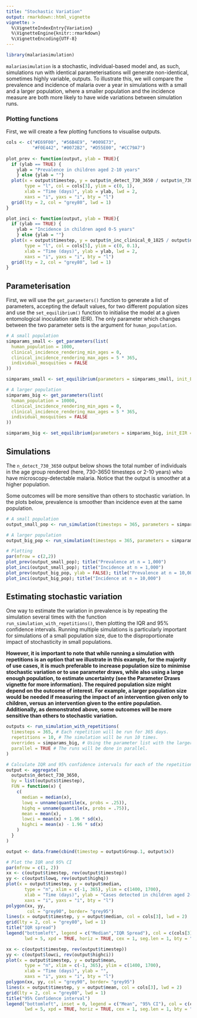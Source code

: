 ```yaml
---
title: "Stochastic Variation"
output: rmarkdown::html_vignette
vignette: >
  %\VignetteIndexEntry{Variation}
  %\VignetteEngine{knitr::rmarkdown}
  %\VignetteEncoding{UTF-8}
---
```


```r
library(malariasimulation)
```

`malariasimulation` is a stochastic, individual-based model and, as such, simulations run with identical parameterisations will generate non-identical, sometimes highly variable, outputs. To illustrate this, we will compare the prevalence and incidence of malaria over a year in simulations with a small and a larger population, where a smaller population and the incidence measure are both more likely to have wide variations between simulation runs.

### Plotting functions
First, we will create a few plotting functions to visualise outputs. 
```r
cols <- c("#E69F00", "#56B4E9", "#009E73", 
          "#F0E442", "#0072B2", "#D55E00", "#CC79A7")
          
plot_prev <- function(output, ylab = TRUE){
  if (ylab == TRUE) {
    ylab = "Prevalence in children aged 2-10 years"
    } else {ylab = ""}
  plot(x = output$timestep, y = output$n_detect_730_3650 / output$n_730_3650, 
       type = "l", col = cols[3], ylim = c(0, 1),
       xlab = "Time (days)", ylab = ylab, lwd = 2,
       xaxs = "i", yaxs = "i", bty = "l")
  grid(lty = 2, col = "grey80", lwd = 1)
}

plot_inci <- function(output, ylab = TRUE){
  if (ylab == TRUE) {
    ylab = "Incidence in children aged 0-5 years"
    } else {ylab = ""}
  plot(x = output$timestep, y = output$n_inc_clinical_0_1825 / output$n_0_1825, 
       type = "l", col = cols[5], ylim = c(0, 0.1),
       xlab = "Time (days)", ylab = ylab, lwd = 2,
       xaxs = "i", yaxs = "i", bty = "l")
  grid(lty = 2, col = "grey80", lwd = 1)
}
```

## Parameterisation  
First, we will use the `get_parameters()` function to generate a list of parameters, accepting the default values, for two different population sizes and use the `set_equilibrium()` function to initialise the model at a given entomological inoculation rate (EIR). The only parameter which changes between the two parameter sets is the argument for `human_population`.  
```r
# A small population 
simparams_small <- get_parameters(list(
  human_population = 1000,
  clinical_incidence_rendering_min_ages = 0,
  clinical_incidence_rendering_max_ages = 5 * 365,
  individual_mosquitoes = FALSE
))

simparams_small <- set_equilibrium(parameters = simparams_small, init_EIR = 50)

# A larger population 
simparams_big <- get_parameters(list(
  human_population = 10000,
  clinical_incidence_rendering_min_ages = 0,
  clinical_incidence_rendering_max_ages = 5 * 365,
  individual_mosquitoes = FALSE
))

simparams_big <- set_equilibrium(parameters = simparams_big, init_EIR = 50)
```


## Simulations

The `n_detect_730_3650` output below shows the total number of individuals in the age group rendered (here, 730-3650 timesteps or 2-10 years) who have microscopy-detectable malaria. Notice that the output is smoother at a higher population.  

Some outcomes will be more sensitive than others to stochastic variation. In the plots below, prevalence is smoother than incidence even at the same population. 

```r
# A small population
output_small_pop <- run_simulation(timesteps = 365, parameters = simparams_small)

# A larger population
output_big_pop <- run_simulation(timesteps = 365, parameters = simparams_big)

# Plotting 
par(mfrow = c(2,2))
plot_prev(output_small_pop); title("Prevalence at n = 1,000")
plot_inci(output_small_pop); title("Incidence at n = 1,000")
plot_prev(output_big_pop, ylab = FALSE); title("Prevalence at n = 10,000")
plot_inci(output_big_pop); title("Incidence at n = 10,000")
```

## Estimating stochastic variation 

One way to estimate the variation in prevalence is by repeating the simulation several times with the function `run_simulation_with_repetitions()`, then plotting the IQR and 95% confidence intervals. Running multiple simulations is particularly important for simulations of a small population size, due to the disproportionate impact of stochasticity in small populations. 

__However, it is important to note that while running a simulation with repetitions is an option that we illustrate in this example, for the majority of use cases, it is much preferable to increase population size to minimise stochastic variation or to use parameter draws, while also using a large enough population, to estimate uncertainty (see the Parameter Draws vignette for more information). The required population size might depend on the outcome of interest. For example, a larger population size would be needed if measuring the impact of an intervention given only to children, versus an intervention given to the entire population. Additionally, as demonstrated above, some outcomes will be more sensitive than others to stochastic variation.__
  
```r
outputs <- run_simulation_with_repetitions(
  timesteps = 365, # Each repetition will be run for 365 days.
  repetitions = 10, # The simulation will be run 10 times.
  overrides = simparams_big, # Using the parameter list with the larger population that we created earlier.
  parallel = TRUE # The runs will be done in parallel.
)

# Calculate IQR and 95% confidence intervals for each of the repetitions
output <- aggregate(
  outputs$n_detect_730_3650,
  by = list(outputs$timestep),
  FUN = function(x) {
    c(
      median = median(x),
      lowq = unname(quantile(x, probs = .25)),
      highq = unname(quantile(x, probs = .75)),
      mean = mean(x),
      lowci = mean(x) + 1.96 * sd(x),
      highci = mean(x) - 1.96 * sd(x)
    )
  }
)

output <- data.frame(cbind(timestep = output$Group.1, output$x))

# Plot the IQR and 95% CI
par(mfrow = c(1, 2))
xx <- c(output$timestep, rev(output$timestep))
yy <- c(output$lowq, rev(output$highq))
plot(x = output$timestep, y = output$median, 
       type = "n", xlim = c(-1, 365), ylim = c(1400, 1700),
       xlab = "Time (days)", ylab = "Cases detected in children aged 2-10 years",
       xaxs = "i", yaxs = "i", bty = "l")
polygon(xx, yy,
        col = "grey90", border= "grey95")
lines(x = output$timestep, y = output$median, col = cols[3], lwd = 2)
grid(lty = 2, col = "grey80", lwd = 1)
title("IQR spread")
legend("bottomleft", legend = c("Median","IQR Spread"), col = c(cols[3], "grey90"),
       lwd = 5, xpd = TRUE, horiz = TRUE, cex = 1, seg.len = 1, bty = "n")

xx <- c(output$timestep, rev(output$timestep))
yy <- c(output$lowci, rev(output$highci))
plot(x = output$timestep, y = output$mean, 
       type = "n", xlim = c(-1, 365), ylim = c(1400, 1700),
       xlab = "Time (days)", ylab = "",
       xaxs = "i", yaxs = "i", bty = "l")
polygon(xx, yy, col = "grey90", border= "grey95")
lines(x = output$timestep, y = output$mean, col = cols[3], lwd = 2)
grid(lty = 2, col = "grey80", lwd = 1)
title("95% Confidence interval")
legend("bottomleft", inset = 0, legend = c("Mean", "95% CI"), col = c(cols[3], "grey90"),
       lwd = 5, xpd = TRUE, horiz = TRUE, cex = 1, seg.len = 1, bty = "n")
```
